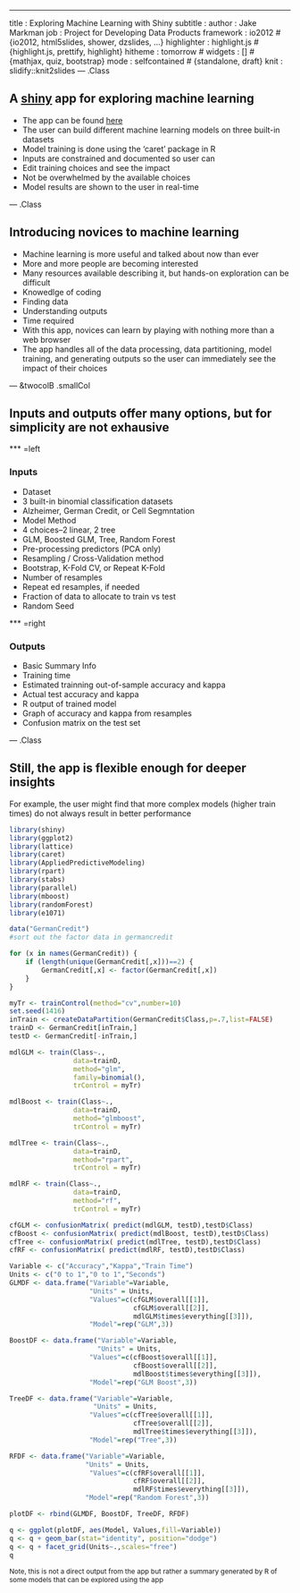---
title       : Exploring Machine Learning with Shiny
subtitle    : 
author      : Jake Markman
job         : Project for Developing Data Products
framework   : io2012        # {io2012, html5slides, shower, dzslides, ...}
highlighter : highlight.js  # {highlight.js, prettify, highlight}
hitheme     : tomorrow      # 
widgets     : []            # {mathjax, quiz, bootstrap}
mode        : selfcontained # {standalone, draft}
knit        : slidify::knit2slides
--- .Class

## A [shiny](http://www.shinyapps.io/) app for exploring machine learning  

-  The app can be found [here](https://jmmark.shinyapps.io/exploreML/)  
-  The user can build different machine learning models on three built-in datasets  
-  Model training is done using the 'caret' package in R  
-  Inputs are constrained and documented so user can  
  -  Edit training choices and see the impact
  -  Not be overwhelmed by the available choices
-  Model results are shown to the user in real-time  



--- .Class

## Introducing novices to machine learning  

-  Machine learning is more useful and talked about now than ever
-  More and more people are becoming interested
-  Many resources available describing it, but hands-on exploration can be difficult
  -  Knowedlge of coding
  -  Finding data
  -  Understanding outputs  
  -  Time required  
-  With this app, novices can learn by playing with nothing more than a web browser
-  The app handles all of the data processing, data partitioning, model training, and generating outputs so the user can immediately see the impact of their choices

---  &twocolB .smallCol

## Inputs and outputs offer many options, but for simplicity are not exhausive  

***  =left

 
### Inputs

-  Dataset
  -  3 built-in binomial classification datasets
  -  Alzheimer, German Credit, or Cell Segmntation
-  Model Method
  -  4 choices--2 linear, 2 tree
  -  GLM, Boosted GLM, Tree, Random Forest
-  Pre-processing predictors (PCA only)
-  Resampling / Cross-Validation method
  -  Bootstrap, K-Fold CV, or Repeat K-Fold
  -  Number of resamples
  -  Repeat ed resamples, if needed
-  Fraction of data to allocate to train vs test
-  Random Seed

***  =right
  
### Outputs

-  Basic Summary Info
  -  Training time
  -  Estimated trainning out-of-sample accuracy and kappa
  -  Actual test accuracy and kappa
-  R output of trained model
-  Graph of accuracy and kappa from resamples
-  Confusion matrix on the test set

--- .Class

## Still, the app is flexible enough for deeper insights  

For example, the user might find that more complex models (higher train times) do not always result in better performance
```r
library(shiny)
library(ggplot2)
library(lattice)
library(caret)
library(AppliedPredictiveModeling)
library(rpart)
library(stabs)
library(parallel)
library(mboost)
library(randomForest)
library(e1071)

data("GermanCredit")
#sort out the factor data in germancredit

for (x in names(GermanCredit)) {
    if (length(unique(GermanCredit[,x]))==2) {
        GermanCredit[,x] <- factor(GermanCredit[,x])
    }
}

myTr <- trainControl(method="cv",number=10)
set.seed(1416)
inTrain <- createDataPartition(GermanCredit$Class,p=.7,list=FALSE)
trainD <- GermanCredit[inTrain,]
testD <- GermanCredit[-inTrain,]

mdlGLM <- train(Class~.,
                data=trainD,
                method="glm",
                family=binomial(),
                trControl = myTr)

mdlBoost <- train(Class~., 
                data=trainD,
                method="glmboost",
                trControl = myTr)

mdlTree <- train(Class~., 
                data=trainD,
                method="rpart",
                trControl = myTr)

mdlRF <- train(Class~., 
                data=trainD,
                method="rf",
                trControl = myTr)

cfGLM <- confusionMatrix( predict(mdlGLM, testD),testD$Class)
cfBoost <- confusionMatrix( predict(mdlBoost, testD),testD$Class)
cfTree <- confusionMatrix( predict(mdlTree, testD),testD$Class)
cfRF <- confusionMatrix( predict(mdlRF, testD),testD$Class)

Variable <- c("Accuracy","Kappa","Train Time")
Units <- c("0 to 1","0 to 1","Seconds")
GLMDF <- data.frame("Variable"=Variable, 
                    "Units" = Units,
                    "Values"=c(cfGLM$overall[[1]],
                               cfGLM$overall[[2]],
                               mdlGLM$times$everything[[3]]),
                    "Model"=rep("GLM",3))

BoostDF <- data.frame("Variable"=Variable, 
                      "Units" = Units,
                    "Values"=c(cfBoost$overall[[1]],
                               cfBoost$overall[[2]],
                               mdlBoost$times$everything[[3]]),
                    "Model"=rep("GLM Boost",3))

TreeDF <- data.frame("Variable"=Variable, 
                     "Units" = Units,
                    "Values"=c(cfTree$overall[[1]],
                               cfTree$overall[[2]],
                               mdlTree$times$everything[[3]]),
                    "Model"=rep("Tree",3))

RFDF <- data.frame("Variable"=Variable, 
                   "Units" = Units,
                    "Values"=c(cfRF$overall[[1]],
                               cfRF$overall[[2]],
                               mdlRF$times$everything[[3]]),
                   "Model"=rep("Random Forest",3))

plotDF <- rbind(GLMDF, BoostDF, TreeDF, RFDF)

q <- ggplot(plotDF, aes(Model, Values,fill=Variable))
q <- q + geom_bar(stat="identity", position="dodge")
q <- q + facet_grid(Units~.,scales="free")
q

```

<p style="font-size:12px">Note, this is not a direct output from the app but rather a summary generated by R of some models that can be explored using the app</p>

